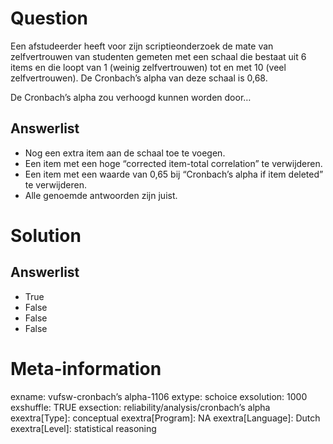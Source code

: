 Question
========
Een afstudeerder heeft voor zijn scriptieonderzoek de mate van
zelfvertrouwen van studenten gemeten met een schaal die bestaat uit 6
items en die loopt van 1 (weinig zelfvertrouwen) tot en met 10 (veel
zelfvertrouwen). De Cronbach’s alpha van deze schaal is 0,68.  
  
  
De Cronbach’s alpha zou verhoogd kunnen worden door...

Answerlist
----------
* Nog een extra item aan de schaal toe te voegen.
* Een item met een hoge “corrected item-total correlation” te verwijderen.
* Een item met een waarde van 0,65 bij “Cronbach’s alpha if item deleted”
  te verwijderen.
* Alle genoemde antwoorden zijn juist.

Solution
========










Answerlist
----------
* True
* False
* False
* False

Meta-information
================
exname: vufsw-cronbach's alpha-1106
extype: schoice
exsolution: 1000
exshuffle: TRUE
exsection: reliability/analysis/cronbach's alpha
exextra[Type]: conceptual
exextra[Program]: NA
exextra[Language]: Dutch
exextra[Level]: statistical reasoning

